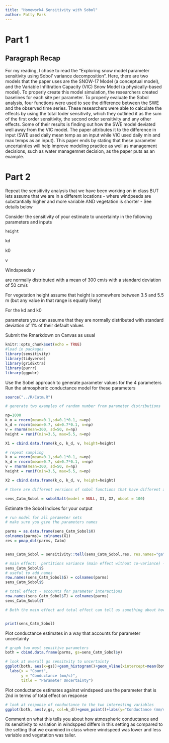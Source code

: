 ```yaml
---
title: "Homework4 Sensitivity with Sobol"
author: Patty Park
---
```

# Part 1
## Paragraph Recap

For my reading, I chose to read the "Exploring snow model parameter sensitivity using Sobol' variance decomposition". Here, there are two models that the paper uses are the SNOW-17 Model (a conceptual model), and the Variable Infiltration Capacity (VIC) Snow Model (a physically-based model). To properly create this model simulation, the researchers created baselines for each site per parameter. To properly evaluate the Sobol analysis, four functions were used to see the difference between the SWE and the observed time series. These researchers were able to calculate the effects by using the total toder sensitivity, which they outlined it as the sum of the first order sensitivity, the second order sensitivity and any other effects. Some of their results is finding out how the SWE model deviated well away from the VIC model. The paper attributes it to the difference in input (SWE used daily mean temp as an input while VIC used daily min and max temps as an input). This paper ends by stating that these parameter uncertainties will help improve modeling practice as well as management decisions, such as water managemnet decision, as the paper puts as an example.

# Part 2

Repeat the sensitivity analysis that we have been working on in class BUT lets assume that we are in a different locations - where windpeeds are substantially higher and more variable AND vegetation is shorter - See details below

Consider the sensitivity of your estimate to uncertainty in the following parameters and inputs

    height

kd

k0

v

Windspeeds v

are normally distributed with a mean of 300 cm/s with a standard deviation of 50 cm/s

For vegetation height assume that height is somewhere between 3.5 and 5.5 m (but any value in that range is equally likely)

For the kd
and k0

parameters you can assume that they are normally distributed with standard deviation of 1% of their default values



    
    

Submit the Rmarkdown on Canvas as usual



```r
knitr::opts_chunk$set(echo = TRUE)
#load in packages
library(sensitivity)
library(tidyverse)
library(gridExtra)
library(purrr)
library(ggpubr)
```


Use the Sobel approach to generate parameter values for the 4 parameters
Run the atmospheric conductance model for these parameters

```r
source("../R/Catm.R")

# generate two examples of random number from parameter distributions

np=1000
k_o = rnorm(mean=0.1,sd=0.1*0.1, n=np)
k_d = rnorm(mean=0.7, sd=0.7*0.1, n=np)
v = rnorm(mean=300, sd=50, n=np)
height = runif(min=3.5, max=5.5, n=np)

X1 = cbind.data.frame(k_o, k_d, v, height=height)

# repeat sampling
k_o = rnorm(mean=0.1,sd=0.1*0.1, n=np)
k_d = rnorm(mean=0.7, sd=0.7*0.1, n=np)
v = rnorm(mean=300, sd=50, n=np)
height = runif(min=3.5, max=5.5, n=np)

X2 = cbind.data.frame(k_o, k_d, v, height=height)

# there are different versions of sobol functions that have different approaches for estimating parameters and indices, we use an approach implemented by jansen 

sens_Catm_Sobol = sobolSalt(model = NULL, X1, X2, nboot = 100)

```

Estimate the Sobol Indices for your output

```r
# run model for all parameter sets
# make sure you give the parameters names

parms = as.data.frame(sens_Catm_Sobol$X)
colnames(parms)= colnames(X1)
res = pmap_dbl(parms, Catm)


sens_Catm_Sobol = sensitivity::tell(sens_Catm_Sobol,res, res.names="ga")

# main effect:  partitions variance (main effect without co-variance) - sums approximately to one
sens_Catm_Sobol$S
# useful to add names
row.names(sens_Catm_Sobol$S) = colnames(parms)
sens_Catm_Sobol$S

# total effect - accounts for parameter interactions
row.names(sens_Catm_Sobol$T) = colnames(parms)
sens_Catm_Sobol$T

# Both the main effect and total effect can tell us something about how the parameter influences results


print(sens_Catm_Sobol)
```



Plot conductance estimates in a way that accounts for parameter uncertainty

```r
# graph two most sensitive parameters
both = cbind.data.frame(parms, gs=sens_Catm_Sobol$y)

# look at overall gs sensitvity to uncertainty
ggplot(both, aes(x=gs))+geom_histogram()+geom_vline(xintercept=mean(both$gs), col="red") +
  labs(x = "Count",
       y = "Conductance (mm/s)",
       title = "Parameter Uncertainty")

```


Plot conductance estimates against windspeed use the parameter that is 2nd in terms of total effect on response

```r
# look at response of conductance to the two interesting variables
ggplot(both, aes(v,gs, col=k_d))+geom_point()+labs(y="Conductance (mm/s)", x="Windspeed", title = "Conductance Estimate on Windspeed")


```



Comment on what this tells you about how atmospheric conductance and its sensitivity to variation in windspped differs in this setting as compared to the setting that we examined in class where windspeed was lower and less variable and vegetation was taller.





